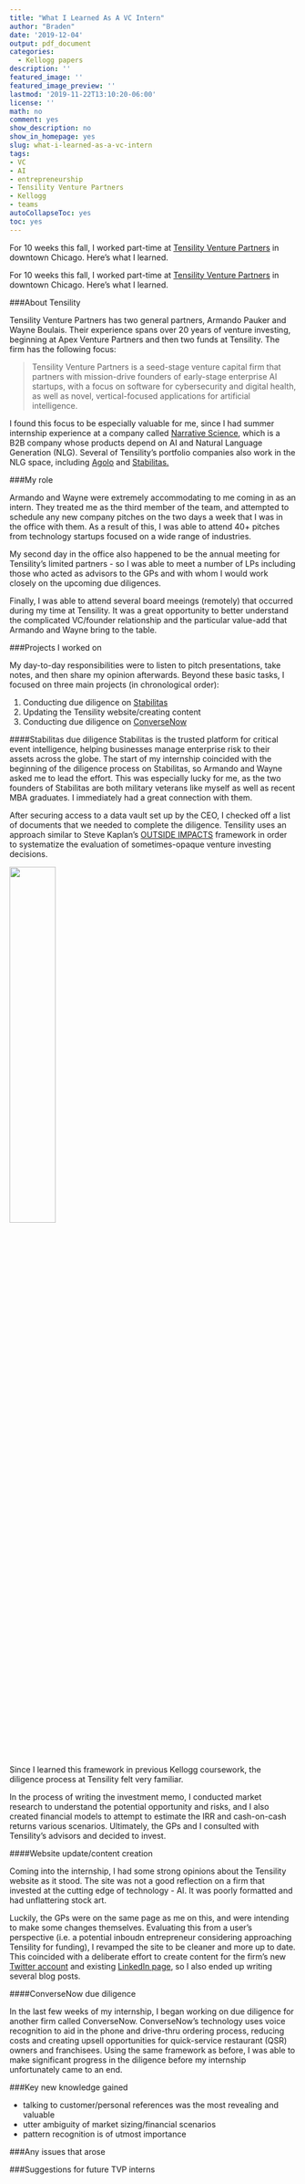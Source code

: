 ```yaml
---
title: "What I Learned As A VC Intern"
author: "Braden"
date: '2019-12-04'
output: pdf_document
categories: 
  - Kellogg papers
description: ''
featured_image: ''
featured_image_preview: ''
lastmod: '2019-11-22T13:10:20-06:00'
license: ''
math: no
comment: yes
show_description: no
show_in_homepage: yes
slug: what-i-learned-as-a-vc-intern
tags:
- VC
- AI
- entrepreneurship
- Tensility Venture Partners
- Kellogg
- teams
autoCollapseToc: yes
toc: yes
---
```


For 10 weeks this fall, I worked part-time at [Tensility Venture Partners](http://www.tensilityvc.com/) in downtown Chicago. Here's what I learned.

<!--more-->

For 10 weeks this fall, I worked part-time at [Tensility Venture Partners](http://www.tensilityvc.com/) in downtown Chicago. Here's what I learned.

###About Tensility

Tensility Venture Partners has two general partners, Armando Pauker and Wayne Boulais. Their experience spans over 20 years of venture investing, beginning at Apex Venture Partners and then two funds at Tensility. The firm has the following focus:

>Tensility Venture Partners is a seed-stage venture capital firm that partners with mission-drive founders of early-stage enterprise AI startups, with a focus on software for cybersecurity and digital health, as well as novel, vertical-focused applications for artificial intelligence.

I found this focus to be especially valuable for me, since I had summer internship experience at a company called [Narrative Science](www.narrativescience.com), which is a B2B company whose products depend on AI and Natural Language Generation (NLG). Several of Tensility's portfolio companies also work in the NLG space, including [Agolo](www.agolo.com) and [Stabilitas.](www.stabilitas.io)

###My role

Armando and Wayne were extremely accommodating to me coming in as an intern. They treated me as the third member of the team, and attempted to schedule any new company pitches on the two days a week that I was in the office with them. As a result of this, I was able to attend 40+ pitches from technology startups focused on a wide range of industries.

My second day in the office also happened to be the annual meeting for Tensility's limited partners - so I was able to meet a number of LPs including those who acted as advisors to the GPs and with whom I would work closely on the upcoming due diligences.

Finally, I was able to attend several board meeings (remotely) that occurred during my time at Tensility. It was a great opportunity to better understand the complicated VC/founder relationship and the particular value-add that Armando and Wayne bring to the table.

###Projects I worked on

My day-to-day responsibilities were to listen to pitch presentations, take notes, and then share my opinion afterwards. Beyond these basic tasks, I focused on three main projects (in chronological order):

1. Conducting due diligence on [Stabilitas](www.stabilitas.io)
2. Updating the Tensility website/creating content
3. Conducting due diligence on [ConverseNow](www.conversenow.ai)

####Stabilitas due diligence
Stabilitas is the trusted platform for critical event intelligence, helping businesses manage enterprise risk to their assets across the globe. The start of my internship coincided with the beginning of the diligence process on Stabilitas, so Armando and Wayne asked me to lead the effort. This was especially lucky for me, as the two founders of Stabilitas are both military veterans like myself as well as recent MBA graduates. I immediately had a great connection with them.

After securing access to a data vault set up by the CEO, I checked off a list of documents that we needed to complete the diligence. Tensility uses an approach similar to Steve Kaplan's [OUTSIDE IMPACTS](https://review.chicagobooth.edu/entrepreneurship/2019/article/right-questions-ask-startup-success#.XdhFGIVGASA.link) framework in order to systematize the evaluation of sometimes-opaque venture investing decisions.

![](/posts/2019-11-22-what-i-learned-as-a-vc-intern_files/outside-impacts.png){width=40%}

Since I learned this framework in previous Kellogg coursework, the diligence process at Tensility felt very familiar.

In the process of writing the investment memo, I conducted market research to understand the potential opportunity and risks, and I also created financial models to attempt to estimate the IRR and cash-on-cash returns various scenarios. Ultimately, the GPs and I consulted with Tensility's advisors and decided to invest.

####Website update/content creation

Coming into the internship, I had some strong opinions about the Tensility website as it stood. The site was not a good reflection on a firm that invested at the cutting edge of technology - AI. It was poorly formatted and had unflattering stock art.

Luckily, the GPs were on the same page as me on this, and were intending to make some changes themselves. Evaluating this from a user's perspective (i.e. a potential inboudn entrepreneur considering approaching Tensility for funding), I revamped the site to be cleaner and more up to date. This coincided with a deliberate effort to create content for the firm's new [Twitter account](www.twitter.com/tensilityvc) and existing [LinkedIn page](www.linkedin.com/company/tensility-venture-partners/), so I also ended up writing several blog posts.

####ConverseNow due diligence

In the last few weeks of my internship, I began working on due diligence for another firm called ConverseNow. ConverseNow's technology uses voice recognition to aid in the phone and drive-thru ordering process, reducing costs and creating upsell opportunities for quick-service restaurant (QSR) owners and franchisees. Using the same framework as before, I was able to make significant progress in the diligence before my internship unfortunately came to an end.

###Key new knowledge gained

* talking to customer/personal references was the most revealing and valuable
* utter ambiguity of market sizing/financial scenarios
* pattern recognition is of utmost importance

###Any issues that arose


###Suggestions for future TVP interns








